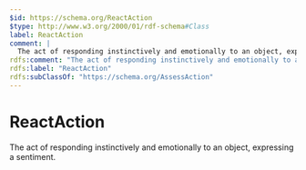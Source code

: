```yaml
---
$id: https://schema.org/ReactAction
$type: http://www.w3.org/2000/01/rdf-schema#Class
label: ReactAction
comment: |
  The act of responding instinctively and emotionally to an object, expressing a sentiment.
rdfs:comment: "The act of responding instinctively and emotionally to an object, expressing a sentiment."
rdfs:label: "ReactAction"
rdfs:subClassOf: "https://schema.org/AssessAction"
---
```


# ReactAction

The act of responding instinctively and emotionally to an object, expressing a sentiment.

